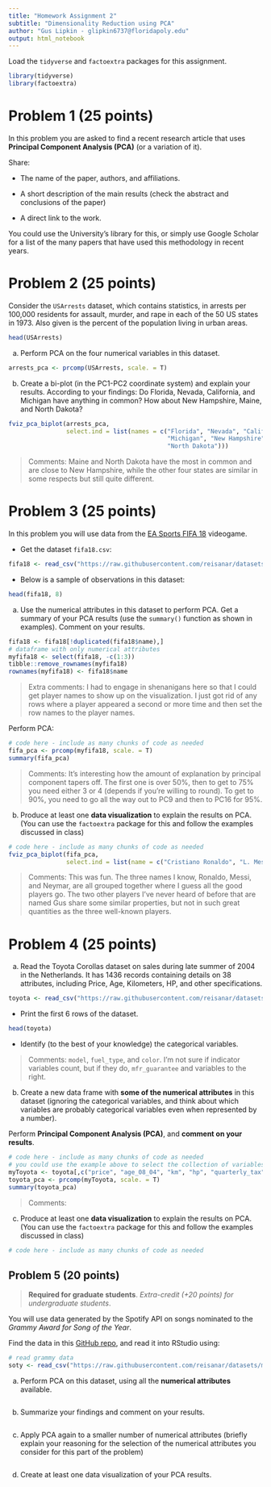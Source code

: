 ```yaml
---
title: "Homework Assignment 2"
subtitle: "Dimensionality Reduction using PCA"
author: "Gus Lipkin - glipkin6737@floridapoly.edu"
output: html_notebook
---
```



Load the `tidyverse` and `factoextra` packages for this assignment.

```r
library(tidyverse)
library(factoextra)
```


# Problem 1 (25 points)

In this problem you are asked to find a recent research article that uses **Principal Component Analysis (PCA)** (or a variation of it).

Share:

- The name of the paper, authors, and affiliations.

- A short description of the main results (check the abstract and conclusions of the paper)

- A direct link to the work.

You could use the University's library for this, or simply use Google Scholar for a list of the many papers that have used this methodology in recent years.




# Problem 2 (25 points)

Consider the `USArrests` dataset, which contains statistics, in arrests per 100,000 residents for assault, murder, and rape in each of the 50 US states in 1973. Also given is the percent of the population living in urban areas.

```r
head(USArrests)
```

(a) Perform PCA on the four numerical variables in this dataset.

```r
arrests_pca <- prcomp(USArrests, scale. = T)
```


(b) Create a bi-plot (in the PC1-PC2 coordinate system) and explain your results. According to your findings: Do Florida, Nevada, California, and Michigan have anything in common? How about New Hampshire, Maine, and North Dakota?

```r
fviz_pca_biplot(arrests_pca, 
                select.ind = list(names = c("Florida", "Nevada", "California",
                                            "Michigan", "New Hampshire", "Maine",
                                            "North Dakota")))
```
> Comments: Maine and North Dakota have the most in common and are close to New Hampshire, while the other four states are similar in some respects but still quite different.


# Problem 3 (25 points)

In this problem you will use data from the [EA Sports FIFA 18](https://en.wikipedia.org/wiki/FIFA_18) videogame. 

- Get the dataset `fifa18.csv`: 

```r
fifa18 <- read_csv("https://raw.githubusercontent.com/reisanar/datasets/master/fifa18.csv", col_types = cols())
```

- Below is a sample of observations in this dataset:

```r
head(fifa18, 8)
```

(a) Use the numerical attributes in this dataset to perform PCA. Get a summary of your PCA results (use the `summary()` function as shown in examples). Comment on your results. 

```r
fifa18 <- fifa18[!duplicated(fifa18$name),]
# dataframe with only numerical attributes
myfifa18 <- select(fifa18, -c(1:3))
tibble::remove_rownames(myfifa18)
rownames(myfifa18) <- fifa18$name
```

> Extra comments: I had to engage in shenanigans here so that I could get player names to show up on the visualization. I just got rid of any rows where a player appeared a second or more time and then set the row names to the player names.

Perform PCA: 

```r
# code here - include as many chunks of code as needed
fifa_pca <- prcomp(myfifa18, scale. = T)
summary(fifa_pca)
```

> Comments: It's interesting how the amount of explanation by principal component tapers off. The first one is over 50%, then to get to 75% you need either 3 or 4 (depends if you're willing to round). To get to 90%, you need to go all the way out to PC9 and then to PC16 for 95%.



(b) Produce at least one **data visualization** to explain the results on PCA. (You can use the `factoextra` package for this and follow the examples discussed in class)

```r
# code here - include as many chunks of code as needed
fviz_pca_biplot(fifa_pca, 
                select.ind = list(name = c("Cristiano Ronaldo", "L. Messi", "Neymar", "Gus Outomouro", "Gus Ledes")))
```

> Comments: This was fun. The three names I know, Ronaldo, Messi, and Neymar, are all grouped together where I guess all the good players go. The two other players I've never heard of before that are named Gus share some similar properties, but not in such great quantities as the three well-known players.




# Problem 4 (25 points)

(a) Read the Toyota Corollas dataset on sales during late summer of 2004 in the Netherlands. It has 1436 records containing details on 38 attributes, including Price, Age, Kilometers, HP, and other specifications. 

```r
toyota <- read_csv("https://raw.githubusercontent.com/reisanar/datasets/master/ToyotaCorolla.csv", col_types = cols())
```


- Print the first 6 rows of the dataset.

```r
head(toyota)
```


- Identify (to the best of your knowledge) the categorical variables.

> Comments: `model`, `fuel_type`, and `color`. I'm not sure if indicator variables count, but if they do, `mfr_guarantee` and variables to the right.


(b) Create a new data frame with **some of the numerical attributes** in this dataset (ignoring the categorical variables, and think about which variables are probably categorical variables even when represented by a number). 

Perform **Principal Component Analysis (PCA)**, and **comment on your results**.

```r
# code here - include as many chunks of code as needed
# you could use the example above to select the collection of variables you want
myToyota <- toyota[,c("price", "age_08_04", "km", "hp", "quarterly_tax", "weight", "cc")]
toyota_pca <- prcomp(myToyota, scale. = T)
summary(toyota_pca)
```

> Comments: 


(c) Produce at least one **data visualization** to explain the results on PCA. (You can use the `factoextra` package for this and follow the examples discussed in class)

```r
# code here - include as many chunks of code as needed

```


## Problem 5 (20 points)

> **Required for graduate students**. _Extra-credit (+20 points) for undergraduate students_.

You will use data generated by the Spotify API on songs nominated to the _Grammy Award for Song of the Year_.

Find the data in this [GitHub repo](https://github.com/reisanar/datasets/blob/master/grammy_softy_20.csv), and read it into RStudio using:

```r
# read grammy data
soty <- read_csv("https://raw.githubusercontent.com/reisanar/datasets/master/grammy_softy_20.csv", col_types = cols())
```

(a) Perform PCA on this dataset, using all the **numerical attributes** available. 

```r

```


(b) Summarize your findings and comment on your results. 

```r

```


(c) Apply PCA again to a smaller number of numerical attributes (briefly explain your reasoning for the selection of the numerical attributes you consider for this part of the problem)

```r

```


(d) Create at least one data visualization of your PCA results.

```r

```

